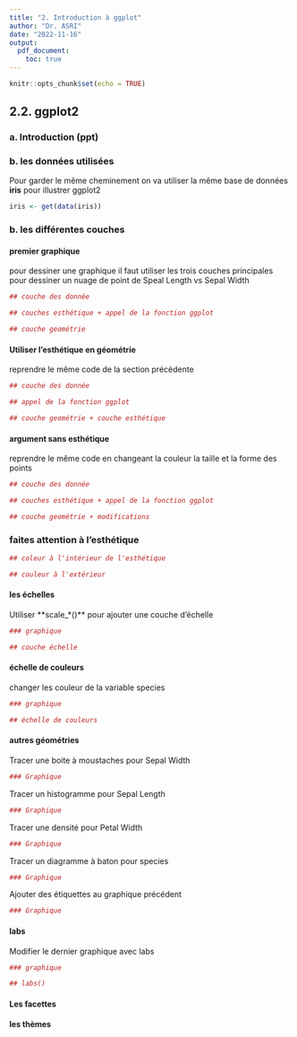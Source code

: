 ```yaml
---
title: "2. Introduction à ggplot"
author: "Dr. ASRI"
date: "2022-11-16"
output: 
  pdf_document:
    toc: true
---
```


```r
knitr::opts_chunk$set(echo = TRUE)
```

## 2.2. ggplot2

### a. Introduction (ppt)

### b. les données utilisées

Pour garder le même cheminement on va utiliser la même base de données **iris** pour illustrer ggplot2

```r
iris <- get(data(iris))
```


### b. les différentes couches

#### premier graphique 

pour dessiner une graphique il faut utiliser les trois couches principales pour dessiner un nuage de point de Speal Length vs Sepal Width

```r
## couche des donnée

## couches esthétique + appel de la fonction ggplot

## couche geométrie
```

#### Utiliser l'esthétique en géométrie

reprendre le même code de la section précédente

```r
## couche des donnée

## appel de la fonction ggplot

## couche geométrie + couche esthétique
```

#### argument sans esthétique 

reprendre le même code en changeant la couleur la taille et la forme des points

```r
## couche des donnée

## couches esthétique + appel de la fonction ggplot

## couche geométrie + modifications
```

### faites attention à l'esthétique 
```r
## coleur à l'intérieur de l'esthétique

## couleur à l'extérieur
```

#### les échelles

Utiliser **scale_*()** pour ajouter une couche d'échelle

```r
### graphique 

## couche échelle
```

#### échelle de couleurs

changer les couleur de la variable species

```r
### graphique

## échelle de couleurs
```

#### autres géométries

Tracer une boite à moustaches pour Sepal Width

```r
### Graphique
```

Tracer un histogramme pour Sepal Length

```r
### Graphique
```

Tracer une densité pour Petal Width

```r
### Graphique
```

Tracer un diagramme à baton pour species

```r
### Graphique
```

Ajouter des étiquettes au graphique précédent

```r
### Graphique
```

#### labs

Modifier le dernier graphique avec labs

```r
### graphique

## labs()
```

#### Les facettes 


#### les thèmes